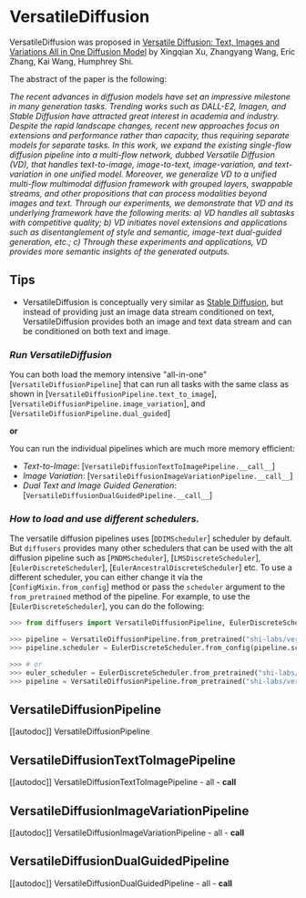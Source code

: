<!--Copyright 2023 The HuggingFace Team. All rights reserved.

Licensed under the Apache License, Version 2.0 (the "License"); you may not use this file except in compliance with
the License. You may obtain a copy of the License at

http://www.apache.org/licenses/LICENSE-2.0

Unless required by applicable law or agreed to in writing, software distributed under the License is distributed on
an "AS IS" BASIS, WITHOUT WARRANTIES OR CONDITIONS OF ANY KIND, either express or implied. See the License for the
specific language governing permissions and limitations under the License.
-->

# VersatileDiffusion

VersatileDiffusion was proposed in [Versatile Diffusion: Text, Images and Variations All in One Diffusion Model](https://arxiv.org/abs/2211.08332) by Xingqian Xu, Zhangyang Wang, Eric Zhang, Kai Wang, Humphrey Shi.

The abstract of the paper is the following:

*The recent advances in diffusion models have set an impressive milestone in many generation tasks. Trending works such as DALL-E2, Imagen, and Stable Diffusion have attracted great interest in academia and industry. Despite the rapid landscape changes, recent new approaches focus on extensions and performance rather than capacity, thus requiring separate models for separate tasks. In this work, we expand the existing single-flow diffusion pipeline into a multi-flow network, dubbed Versatile Diffusion (VD), that handles text-to-image, image-to-text, image-variation, and text-variation in one unified model. Moreover, we generalize VD to a unified multi-flow multimodal diffusion framework with grouped layers, swappable streams, and other propositions that can process modalities beyond images and text. Through our experiments, we demonstrate that VD and its underlying framework have the following merits: a) VD handles all subtasks with competitive quality; b) VD initiates novel extensions and applications such as disentanglement of style and semantic, image-text dual-guided generation, etc.; c) Through these experiments and applications, VD provides more semantic insights of the generated outputs.*

## Tips

- VersatileDiffusion is conceptually very similar as [Stable Diffusion](./api/pipelines/stable_diffusion/overview),  but instead of providing just an image data stream conditioned on text, VersatileDiffusion provides both an image and text data stream and can be conditioned on both text and image.

### *Run VersatileDiffusion*

You can both load the memory intensive "all-in-one" [`VersatileDiffusionPipeline`] that can run all tasks 
with the same class as shown in [`VersatileDiffusionPipeline.text_to_image`], [`VersatileDiffusionPipeline.image_variation`], and [`VersatileDiffusionPipeline.dual_guided`]

**or**

You can run the individual pipelines which are much more memory efficient:

- *Text-to-Image*: [`VersatileDiffusionTextToImagePipeline.__call__`]
- *Image Variation*: [`VersatileDiffusionImageVariationPipeline.__call__`]
- *Dual Text and Image Guided Generation*: [`VersatileDiffusionDualGuidedPipeline.__call__`]

### *How to load and use different schedulers.*

The versatile diffusion pipelines uses [`DDIMScheduler`] scheduler by default. But `diffusers` provides many other schedulers that can be used with the alt diffusion pipeline such as [`PNDMScheduler`], [`LMSDiscreteScheduler`], [`EulerDiscreteScheduler`], [`EulerAncestralDiscreteScheduler`] etc.
To use a different scheduler, you can either change it via the [`ConfigMixin.from_config`] method or pass the `scheduler` argument to the `from_pretrained` method of the pipeline. For example, to use the [`EulerDiscreteScheduler`], you can do the following:

```python
>>> from diffusers import VersatileDiffusionPipeline, EulerDiscreteScheduler

>>> pipeline = VersatileDiffusionPipeline.from_pretrained("shi-labs/versatile-diffusion")
>>> pipeline.scheduler = EulerDiscreteScheduler.from_config(pipeline.scheduler.config)

>>> # or
>>> euler_scheduler = EulerDiscreteScheduler.from_pretrained("shi-labs/versatile-diffusion", subfolder="scheduler")
>>> pipeline = VersatileDiffusionPipeline.from_pretrained("shi-labs/versatile-diffusion", scheduler=euler_scheduler)
```

## VersatileDiffusionPipeline
[[autodoc]] VersatileDiffusionPipeline

## VersatileDiffusionTextToImagePipeline
[[autodoc]] VersatileDiffusionTextToImagePipeline
	- all
	- __call__

## VersatileDiffusionImageVariationPipeline
[[autodoc]] VersatileDiffusionImageVariationPipeline
	- all
	- __call__

## VersatileDiffusionDualGuidedPipeline
[[autodoc]] VersatileDiffusionDualGuidedPipeline
	- all
	- __call__
